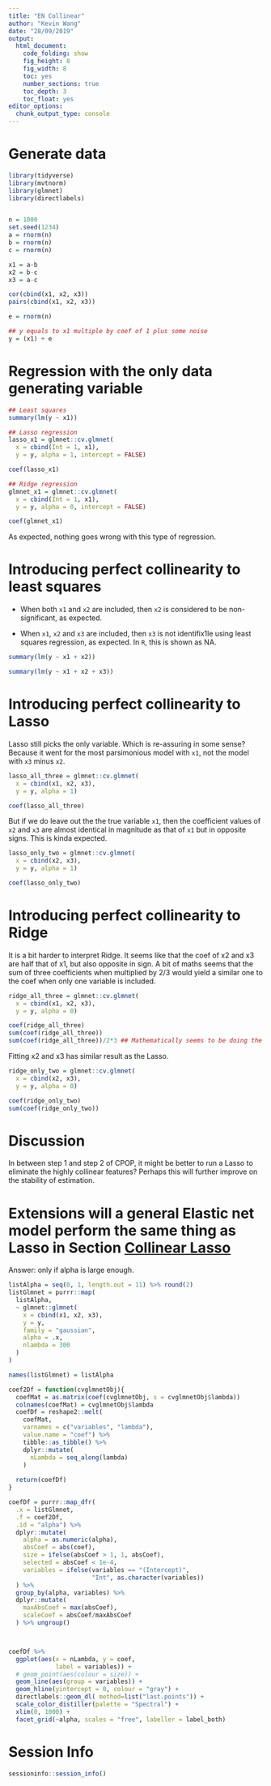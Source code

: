 ```yaml
---
title: "EN Collinear"
author: "Kevin Wang"
date: "28/09/2019"
output:
  html_document:
    code_folding: show
    fig_height: 8
    fig_width: 8
    toc: yes
    number_sections: true
    toc_depth: 3
    toc_float: yes
editor_options: 
  chunk_output_type: console
---
```



# Generate data
```r
library(tidyverse)
library(mvtnorm)
library(glmnet)
library(directlabels)


n = 1000
set.seed(1234)
a = rnorm(n)
b = rnorm(n)
c = rnorm(n)

x1 = a-b
x2 = b-c
x3 = a-c

cor(cbind(x1, x2, x3))
pairs(cbind(x1, x2, x3))

e = rnorm(n)

## y equals to x1 multiple by coef of 1 plus some noise
y = (x1) + e
```

# Regression with the only data generating variable
```r
## Least squares
summary(lm(y ~ x1))

## Lasso regression
lasso_x1 = glmnet::cv.glmnet(
  x = cbind(Int = 1, x1), 
  y = y, alpha = 1, intercept = FALSE)

coef(lasso_x1)

## Ridge regression
glmnet_x1 = glmnet::cv.glmnet(
  x = cbind(Int = 1, x1), 
  y = y, alpha = 0, intercept = FALSE)

coef(glmnet_x1)
```

As expected, nothing goes wrong with this type of regression. 


# Introducing perfect collinearity to least squares

+ When both `x1` and `x2` are included, then `x2` is considered to be non-significant, as expected.

+ When `x1`, `x2` and `x3` are included, then `x3` is not identifix1le using least squares regression, as expected. In `R`, this is shown as NA. 

```r
summary(lm(y ~ x1 + x2))

summary(lm(y ~ x1 + x2 + x3))
```


# Introducing perfect collinearity to Lasso {#collinear-Lasso}

Lasso still picks the only variable. Which is re-assuring in some sense? Because it went for the most parsimonious model with `x1`, not the model with `x3` minus `x2`. 

```r
lasso_all_three = glmnet::cv.glmnet(
  x = cbind(x1, x2, x3), 
  y = y, alpha = 1)

coef(lasso_all_three)
```


But if we do leave out the the true variable `x1`, then the coefficient values of `x2` and `x3` are almost identical in magnitude as that of `x1` but in opposite signs. This is kinda expected. 

```r
lasso_only_two = glmnet::cv.glmnet(
  x = cbind(x2, x3), 
  y = y, alpha = 1)

coef(lasso_only_two)
```




# Introducing perfect collinearity to Ridge 

It is a bit harder to interpret Ridge. It seems like that the coef of x2 and x3 are half that of x1, but also opposite in sign. 
A bit of maths seems that the sum of three coefficients when multiplied by 2/3 would yield a similar one to the coef when only one variable is included. 

```r
ridge_all_three = glmnet::cv.glmnet(
  x = cbind(x1, x2, x3), 
  y = y, alpha = 0)

coef(ridge_all_three)
sum(coef(ridge_all_three))
sum(coef(ridge_all_three))/2*3 ## Mathematically seems to be doing the same job as only regressing upon x1. 
```


Fitting x2 and x3 has similar result as the Lasso. 

```r
ridge_only_two = glmnet::cv.glmnet(
  x = cbind(x2, x3), 
  y = y, alpha = 0)

coef(ridge_only_two)
sum(coef(ridge_only_two)) 
```

# Discussion

In between step 1 and step 2 of CPOP, it might be better to run a Lasso to eliminate the highly collinear features? Perhaps this will further improve on the stability of estimation. 


# Extensions will a general Elastic net model perform the same thing as Lasso in Section [Collinear Lasso](#collinear-Lasso)

Answer: only if alpha is large enough. 

```r
listAlpha = seq(0, 1, length.out = 11) %>% round(2)
listGlmnet = purrr::map(
  listAlpha, 
  ~ glmnet::glmnet(
    x = cbind(x1, x2, x3),
    y = y,
    family = "gaussian", 
    alpha = .x, 
    nlambda = 300
  )
)

names(listGlmnet) = listAlpha

coef2Df = function(cvglmnetObj){
  coefMat = as.matrix(coef(cvglmnetObj, s = cvglmnetObj$lambda))
  colnames(coefMat) = cvglmnetObj$lambda
  coefDf = reshape2::melt(
    coefMat,
    varnames = c("variables", "lambda"),
    value.name = "coef") %>% 
    tibble::as_tibble() %>% 
    dplyr::mutate(
      nLambda = seq_along(lambda)
    )
  
  return(coefDf)
}

coefDf = purrr::map_dfr(
  .x = listGlmnet, 
  .f = coef2Df, 
  .id = "alpha") %>% 
  dplyr::mutate(
    alpha = as.numeric(alpha),
    absCoef = abs(coef),
    size = ifelse(absCoef > 1, 1, absCoef),
    selected = absCoef < 1e-4,
    variables = ifelse(variables == "(Intercept)", 
                       "Int", as.character(variables))
  ) %>% 
  group_by(alpha, variables) %>% 
  dplyr::mutate(
    maxAbsCoef = max(absCoef),
    scaleCoef = absCoef/maxAbsCoef
  ) %>% ungroup()



coefDf %>% 
  ggplot(aes(x = nLambda, y = coef, 
             label = variables)) +
  # geom_point(aes(colour = size)) +
  geom_line(aes(group = variables)) +
  geom_hline(yintercept = 0, colour = "gray") +
  directlabels::geom_dl( method=list("last.points")) +
  scale_color_distiller(palette = "Spectral") +
  xlim(0, 1000) +
  facet_grid(~alpha, scales = "free", labeller = label_both)
```


# Session Info

```r
sessioninfo::session_info()
```

